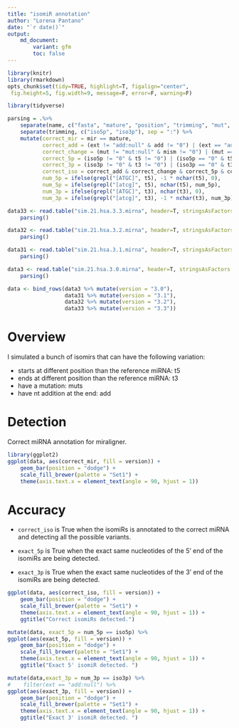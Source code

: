 ```yaml
---
title: "isomiR annotation"
author: "Lorena Pantano"
date: "`r date()`"
output:
    md_document:
        variant: gfm
        toc: false
---
```



```r
library(knitr)
library(rmarkdown)
opts_chunk$set(tidy=TRUE, highlight=T, figalign="center",
 fig.height=5, fig.width=9, message=F, error=F, warning=F)
```


```r
library(tidyverse)

parsing = .%>%
    separate(name, c("fasta", "mature", "position", "trimming", "mut", "ext", "counts"), sep ="_") %>%
    separate(trimming, c("iso5p", "iso3p"), sep = ":") %>%
    mutate(correct_mir = mir == mature,
           correct_add = (ext != "add:null" & add != "0") | (ext == "add:null" & add == "0"),
           correct_change = (mut != "mut:null" & mism != "0") | (mut == "mut:null" & mism == "0"),
           correct_5p = (iso5p != "0" & t5 != "0") | (iso5p == "0" & t5 == "0"),
           correct_3p = (iso3p != "0" & t3 != "0") | (iso3p == "0" & t3 == "0"),
           correct_iso = correct_add & correct_change & correct_5p & correct_3p,
           num_5p = ifelse(grepl("[ATGC]", t5), -1 * nchar(t5), 0),
           num_5p = ifelse(grepl("[atcg]", t5), nchar(t5), num_5p),
           num_3p = ifelse(grepl("[ATGC]", t3), nchar(t3), 0),
           num_3p = ifelse(grepl("[atcg]", t3), -1 * nchar(t3), num_3p))

data33 <- read.table("sim.21.hsa.3.3.mirna", header=T, stringsAsFactors = F)  %>%
    parsing()

data32 <- read.table("sim.21.hsa.3.2.mirna", header=T, stringsAsFactors = F)  %>%
    parsing()

data31 <- read.table("sim.21.hsa.3.1.mirna", header=T, stringsAsFactors = F)  %>%
    parsing()

data3 <- read.table("sim.21.hsa.3.0.mirna", header=T, stringsAsFactors = F)  %>%
    parsing()

data <- bind_rows(data3 %>% mutate(version = "3.0"),
                  data31 %>% mutate(version = "3.1"),
                  data32 %>% mutate(version = "3.2"),
                  data33 %>% mutate(version = "3.3"))

```

# Overview

I simulated a bunch of isomirs that can have the following variation:

* starts at different position than the reference miRNA: t5
* ends at different position than the reference miRNA: t3
* have a mutation: muts
* have nt addition at the end: add


# Detection

Correct miRNA annotation for miraligner.

```r
library(ggplot2)
ggplot(data, aes(correct_mir, fill = version)) +
    geom_bar(position = "dodge") +
    scale_fill_brewer(palette = "Set1") +
    theme(axis.text.x = element_text(angle = 90, hjust = 1))
```


# Accuracy

* `correct_iso` is True when the isomiRs is annotated to the correct miRNA and detecting all the possible variants.

* `exact_5p` is True when the exact same nucleotides of the 5' end of the isomiRs are being detected.

* `exact_3p` is True when the exact same nucleotides of the 3' end of the isomiRs are being detected.

```r
ggplot(data, aes(correct_iso, fill = version)) +
    geom_bar(position = "dodge") +
    scale_fill_brewer(palette = "Set1") +
    theme(axis.text.x = element_text(angle = 90, hjust = 1)) +
    ggtitle("Correct isomiRs detected.")

mutate(data, exact_5p = num_5p == iso5p) %>%
ggplot(aes(exact_5p, fill = version)) +
    geom_bar(position = "dodge") +
    scale_fill_brewer(palette = "Set1") +
    theme(axis.text.x = element_text(angle = 90, hjust = 1)) +
    ggtitle("Exact 5' isomiR detected. ")

mutate(data,exact_3p = num_3p == iso3p) %>%
#    filter(ext == "add:null") %>%
ggplot(aes(exact_3p, fill = version)) +
    geom_bar(position = "dodge") +
    scale_fill_brewer(palette = "Set1") +
    theme(axis.text.x = element_text(angle = 90, hjust = 1)) +
    ggtitle("Exact 3' isomiR detected. ")
```
